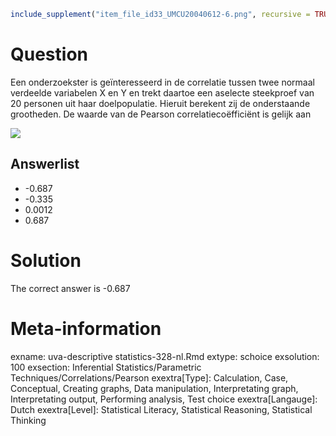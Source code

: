```r
include_supplement("item_file_id33_UMCU20040612-6.png", recursive = TRUE)
```
Question
========

Een onderzoekster is geïnteresseerd in de correlatie tussen twee normaal verdeelde variabelen X en Y en trekt daartoe een aselecte steekproef van 20 personen uit haar doelpopulatie. Hieruit berekent zij de onderstaande grootheden. De waarde van de Pearson correlatiecoëfficiënt is gelijk aan

![](item_file_id33_UMCU20040612-6.png)

Answerlist
----------
* -0.687
* -0.335
* 0.0012
* 0.687

Solution
========

The correct answer is  -0.687

Meta-information
================
exname: uva-descriptive statistics-328-nl.Rmd
extype: schoice
exsolution: 100
exsection: Inferential Statistics/Parametric Techniques/Correlations/Pearson
exextra[Type]: Calculation, Case, Conceptual, Creating graphs, Data manipulation, Interpretating graph, Interpretating output, Performing analysis, Test choice
exextra[Langauge]: Dutch
exextra[Level]: Statistical Literacy, Statistical Reasoning, Statistical Thinking
